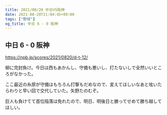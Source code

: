 ```yaml
---
title: 2021/08/20 中日VS阪神
date: 2021-08-20T21:04:45+09:00
tags: ["野球"]
og_title: 中日 6 - 0 阪神
---
```


## 中日 6 - 0 阪神

https://npb.jp/scores/2021/0820/d-t-12/


柳に完封負け。今日は西もあかんし、守備も悪いし、打たないしで全然いいところがなかった。

ここ最近の糸原が守備はもちろん打撃もだめなので、変えてほしいなあと呟いたらわりと早い回で交代していた。矢野たのむぞ。

巨人も負けてて首位陥落は免れたので、明日、明後日と勝ってせめて勝ち越してほしい。